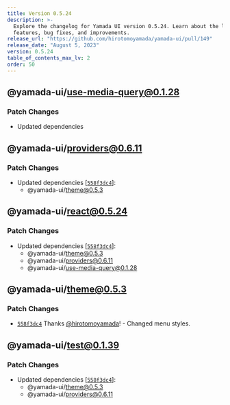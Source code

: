 ```yaml
---
title: Version 0.5.24
description: >-
  Explore the changelog for Yamada UI version 0.5.24. Learn about the latest
  features, bug fixes, and improvements.
release_url: "https://github.com/hirotomoyamada/yamada-ui/pull/149"
release_date: "August 5, 2023"
version: 0.5.24
table_of_contents_max_lv: 2
order: 50
---
```


## @yamada-ui/use-media-query@0.1.28

### Patch Changes

- Updated dependencies

## @yamada-ui/providers@0.6.11

### Patch Changes

- Updated dependencies \[[`558f3dc4`](https://github.com/hirotomoyamada/yamada-ui/commit/558f3dc4d793cc47ab931f44a4e2cc88fb99041f)]:
  - @yamada-ui/theme@0.5.3

## @yamada-ui/react@0.5.24

### Patch Changes

- Updated dependencies \[[`558f3dc4`](https://github.com/hirotomoyamada/yamada-ui/commit/558f3dc4d793cc47ab931f44a4e2cc88fb99041f)]:
  - @yamada-ui/theme@0.5.3
  - @yamada-ui/providers@0.6.11
  - @yamada-ui/use-media-query@0.1.28

## @yamada-ui/theme@0.5.3

### Patch Changes

- [`558f3dc4`](https://github.com/hirotomoyamada/yamada-ui/commit/558f3dc4d793cc47ab931f44a4e2cc88fb99041f) Thanks [@hirotomoyamada](https://github.com/hirotomoyamada)! - Changed menu styles.

## @yamada-ui/test@0.1.39

### Patch Changes

- Updated dependencies \[[`558f3dc4`](https://github.com/hirotomoyamada/yamada-ui/commit/558f3dc4d793cc47ab931f44a4e2cc88fb99041f)]:
  - @yamada-ui/theme@0.5.3
  - @yamada-ui/providers@0.6.11
